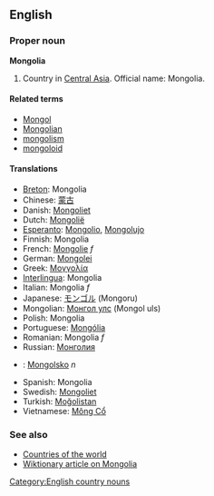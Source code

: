 ==English==

===Proper noun===
'''Mongolia'''

#Country in [[Central Asia]]. Official name: Mongolia.

====Related terms====
*[[Mongol]]
*[[Mongolian]]
*[[mongolism]]
*[[mongoloid]]

====Translations====
*[[Breton]]: Mongolia
*Chinese: [[蒙古]]
*Danish: [[Mongoliet]]
*Dutch: [[Mongolië]]
*[[Esperanto]]: [[Mongolio]], [[Mongolujo]]
*Finnish: Mongolia
*French: [[Mongolie]] ''f''
*German: [[Mongolei]]
*Greek: [[Μογγολία]]
*[[Interlingua]]: Mongolia
*Italian: Mongolia ''f''
*Japanese: [[モンゴル]] (Mongoru)
*Mongolian: [[Монгол улс]] (Mongol uls)
*Polish: Mongolia
*Portuguese: [[Mongólia]]
*Romanian: Mongolia ''f''
*Russian: [[Монголия]]
*{{sk}}: [[Mongolsko#Slovak|Mongolsko]] ''n''
*Spanish: Mongolia
*Swedish: [[Mongoliet]]
*Turkish: [[Moğolistan]]
*Vietnamese: [[Mông Cổ]]

===See also===
*[[Countries of the world]]
*[[w:Mongolia|Wiktionary article on Mongolia]]
[[Category:English country nouns]]